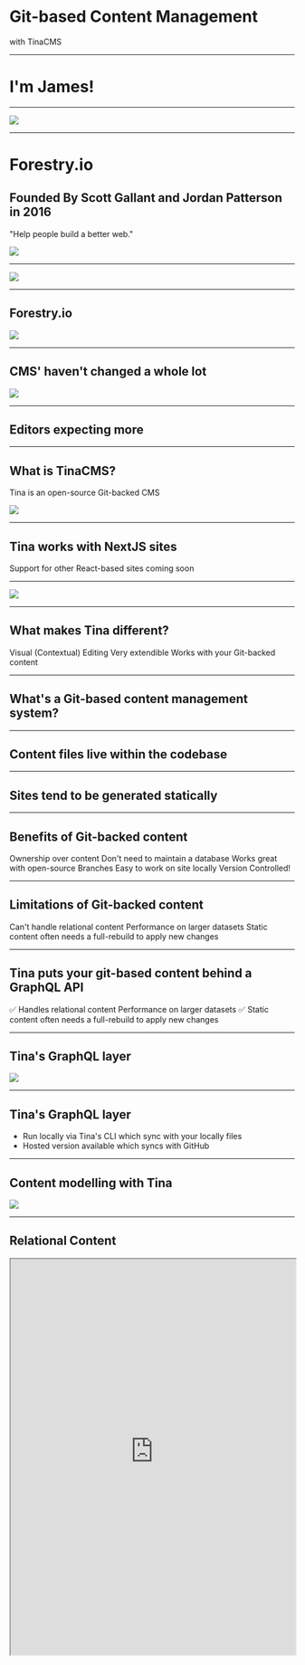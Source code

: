 <SlidePage>

<Cover>

# Git-based Content Management

with TinaCMS

</Cover>

---

# I'm James!

---

<img src="http://mightypebble.com/wp-content/uploads/2017/03/bots-clear.gif" />

---

# Forestry.io

## Founded By Scott Gallant and Jordan Patterson in 2016

"Help people build a better web."

<img src="https://forestry.io/img/story-photo.jpg" />

---

<img src="/img/mightypebble.png" />

---

## Forestry.io

<img src="https://res.cloudinary.com/forestry-io/image/fetch/c_limit,dpr_auto,f_auto,q_80,w_1205/https://forestry.io/uploads/2018/12/draft-post-editor.png" />

---

## CMS' haven't changed a whole lot

<img src="https://i0.wp.com/wordpress.org/support/files/2018/10/add-new-post.png?resize=1275%2C876&ssl=1" />

---

## Editors expecting more

---

## What is TinaCMS?

Tina is an open-source Git-backed CMS

<img src="https://final-form.github.io/final-form/users/tinacms.svg" />

---

## Tina works with NextJS sites

Support for other React-based sites coming soon

---

<img src="https://res.cloudinary.com/forestry-demo/image/upload/v1619023278/tina-cms-visual-editing.gif" />

---

## What makes Tina different?

<Steps>
  <Step>Visual (Contextual) Editing</Step>
  <Step>Very extendible</Step>
  <Step>Works with your Git-backed content</Step>
</Steps>

---

## What's a Git-based content management system?

---

## Content files live within the codebase

---

## Sites tend to be generated statically

---

## Benefits of Git-backed content

<Steps>
  <Step>Ownership over content</Step>
  <Step>Don't need to maintain a database</Step>
  <Step>Works great with open-source</Step>
  <Step>Branches</Step>
  <Step>Easy to work on site locally</Step>
  <Step>Version Controlled!</Step>
</Steps>

---

## Limitations of Git-backed content

<Steps>
  <Step>Can't handle relational content</Step>
  <Step>Performance on larger datasets</Step>
  <Step>Static content often needs a full-rebuild to apply new changes</Step>
</Steps>

---

## Tina puts your git-based content behind a GraphQL API

<Steps>
  <Step>✅ Handles relational content</Step>
  <Step>Performance on larger datasets</Step>
  <Step>✅ Static content often needs a full-rebuild to apply new changes</Step>
</Steps>

---

## Tina's GraphQL layer

<img src="https://res.cloudinary.com/forestry-demo/image/upload/v1642520508/graphql-query-example.png" />

---

## Tina's GraphQL layer

- Run locally via Tina's CLI which sync with your locally files
- Hosted version available which syncs with GitHub

---

## Content modelling with Tina

<img src="/img/schema.png" />

---

## Relational Content

<iframe
  src="https://tina-gql-playground.vercel.app/iframe/reference"
  width="100%"
  height="700px"
/>

---

## Performance on larger datasets: Tina Cloud's data-layer

<img src="https://tina.io/img/cloud-dashboard.png" />

---

## \"Static content often needs a full-rebuild to apply new changes\"

### No longer an issue thanks to:

<Steps>
  <Step>Incremental Static Regeneration (ISR)</Step>
  <Step>Read-only tokens</Step>
</Steps>

---

## Incremental Static Regeneration (ISR)

- Feature in NextJS
- Allows your pages to be generated dynamically as-needed.

---

- Run at build-time (statically) and at run-time (serverside rendering)

<img src="/img/isr-next.png" />

---

# ISR with Tina

- At build time, generate pages from local files
- At runtime time, generate pages from Tina's content API (through GitHub)

---

## This slideshow brought to you by TinaCMS

Theme by: @whoisryosuke

---

## Thank you!

https://johalloran.dev

https://tina.io

<img src="https://mightypebble.com/wp-content/uploads/2015/08/SelfAvatar307.png" />

---

</SlidePage>
